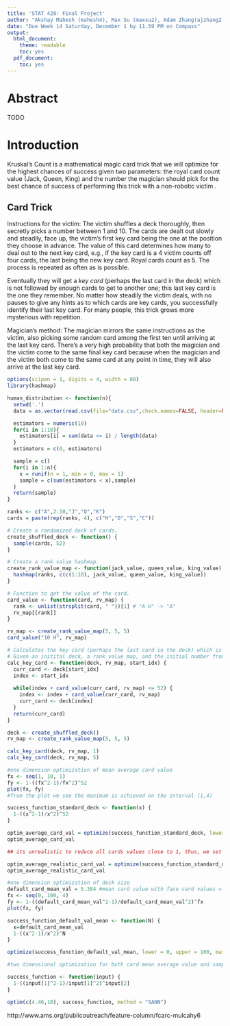 ```yaml
---
title: 'STAT 428: Final Project'
author: "Akshay Mahesh (mahesh4), Max Su (maxsu2), Adam Zhang(ajzhang2), Nicholas Costello (nicoste2), Kasi Manikumar (manikum2)"
date: "Due Week 14 Saturday, December 1 by 11.59 PM on Compass"
output:
  html_document:
    theme: readable
    toc: yes
  pdf_document:
    toc: yes
---
```


# Abstract

TODO

# Introduction

Kruskal's Count is a mathematical magic card trick that we will optimize for the highest chances of success given two parameters: the royal card count value (Jack, Queen, King) and the number the magician should pick for the best chance of success of performing this trick with a non-robotic victim .

## Card Trick

Instructions for the victim: The victim shuffles a deck thoroughly, then secretly picks a number between 1 and 10. The cards are dealt out slowly and steadily, face up, the victim's first key card being the one at the position they choose in advance. The value of this card determines how many to deal out to the next key card, e.g., if the key card is a 4 victim counts off four cards, the last being the new key card. Royal cards count as 5. The process is repeated as often as is possible.

Eventually they will get a *key card* (perhaps the last card in the deck) which is not followed by enough cards to get to another one; this last key card is the one they remember. No matter how steadily the victim deals, with no pauses to give any hints as to which cards are key cards, you successfully identify their last key card. For many people, this trick grows more mysterious with repetition.

Magician's method: The magician mirrors the same instructions as the victim, also picking some random card among the first ten until arriving at the last key card. There's a very high probability that both the magician and the victim come to the same final key card because when the magician and the victim both come to the same card at any point in time, they will also arrive at the last key card.




```r
options(scipen = 1, digits = 4, width = 80)
library(hashmap)
```


```r
human_distribution <- function(n){
  setwd('.')
  data = as.vector(read.csv(file="data.csv",check.names=FALSE, header=FALSE))

  estimators = numeric(10)
  for(i in 1:10){
    estimators[i] = sum(data <= i) / length(data)
  }
  estimators = c(0, estimators)

  sample = c()
  for(i in 1:n){
    x = runif(n = 1, min = 0, max = 1)
    sample = c(sum(estimators < x),sample)
  }
  return(sample)
}
```

```r
ranks <- c("A",2:10,"J","Q","K")
cards = paste(rep(ranks, 4), c("H","D","S","C"))

# Create a randomized deck of cards.
create_shuffled_deck <- function() {
  sample(cards, 52)
}

# Create a rank value hashmap.
create_rank_value_map <- function(jack_value, queen_value, king_value) {
  hashmap(ranks, c(c(1:10), jack_value, queen_value, king_value))
}

# Function to get the value of the card.
card_value <- function(card, rv_map) {
  rank <- unlist(strsplit(card, " "))[1] # "A H" -> "A"
  rv_map[[rank]]
}

rv_map <- create_rank_value_map(5, 5, 5)
card_value("10 H", rv_map)
```

```r
# Calculates the key card (perhaps the last card in the deck) which is not followed by enough cards to get to another one.
# Given an initital deck, a rank value map, and the initial number from 1-10.
calc_key_card <- function(deck, rv_map, start_idx) {
  curr_card <- deck[start_idx]
  index <- start_idx
  
  while(index + card_value(curr_card, rv_map) <= 52) {
    index <- index + card_value(curr_card, rv_map)
    curr_card <- deck[index]
  }
  return(curr_card)
}

deck <- create_shuffled_deck()
rv_map <- create_rank_value_map(5, 5, 5)

calc_key_card(deck, rv_map, 1)
calc_key_card(deck, rv_map, 5)
```

```r
#one dimension optimization of mean average card value
fx <- seq(1, 10, 1)
fy <- 1-((fx^2-1)/fx^2)^52
plot(fx, fy)
#from the plot we see the maximum is achieved on the interval (1,4)

success_function_standard_deck <- function(x) {
  1-((x^2-1)/x^2)^52
}

optim_average_card_val = optimize(success_function_standard_deck, lower=1, upper = 10, maximum = TRUE)$maximum
optim_average_card_val

## its unrealistic to reduce all cards values close to 1, thus, we set the lower bound of the optimization to be the card average when face cards are counted as value 1

optim_average_realistic_card_val = optimize(success_function_standard_deck, lower=4.46, upper = 10, maximum = TRUE)$maximum
optim_average_realistic_card_val
```

```r
#one dimension optimization of deck size
default_card_mean_val = 5.384 #mean card value with face card values = 5
fx <- seq(0, 100, 4)
fy <- 1-((default_card_mean_val^2-1)/default_card_mean_val^2)^fx
plot(fx, fy)

success_function_default_val_mean <- function(N) {
  x=default_card_mean_val
  1-((x^2-1)/x^2)^N
}

optimize(success_function_default_val_mean, lower = 0, upper = 100, maximum=TRUE)
```

```r
#two dimensional optimization for both card mean average value and sample size

success_function <- function(input) {
  1-((input[1]^2-1)/input[1]^2)^input[2]
}

optim(c(4.46,10), success_function, method = "SANN")
```

http://www.ams.org/publicoutreach/feature-column/fcarc-mulcahy6
